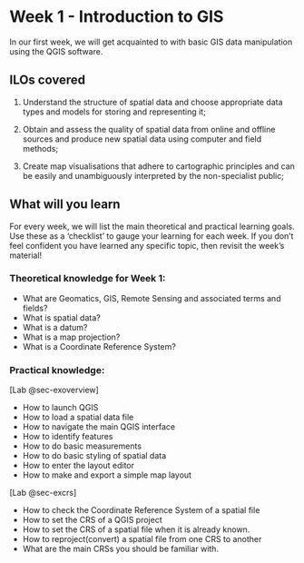 # Week 1 - Introduction to GIS

In our first week, we will get acquainted to with basic GIS data manipulation using the QGIS software.

## ILOs covered

1.  Understand the structure of spatial data and choose appropriate data types and models for storing and representing it;

2.  Obtain and assess the quality of spatial data from online and offline sources and produce new spatial data using computer and field methods;

3.  Create map visualisations that adhere to cartographic principles and can be easily and unambiguously interpreted by the non-specialist public;

## What will you learn

For every week, we will list the main theoretical and practical learning goals. Use these as a 'checklist' to gauge your learning for each week. If you don't feel confident you have learned any specific topic, then revisit the week's material!

### Theoretical knowledge for Week 1:

- What are Geomatics, GIS, Remote Sensing and associated terms and fields?
- What is spatial data?
- What is a datum?
- What is a map projection?
- What is a Coordinate Reference System?

### Practical knowledge:

[Lab @sec-exoverview]

-   How to launch QGIS
-   How to load a spatial data file
-   How to navigate the main QGIS interface
-   How to identify features
-   How to do basic measurements
-   How to do basic styling of spatial data
-   How to enter the layout editor
-   How to make and export a simple map layout

[Lab @sec-excrs]

-   How to check the Coordinate Reference System of a spatial file
-   How to set the CRS of a QGIS project
-   How to set the CRS of a spatial file when it is already known.
-   How to reproject(convert) a spatial file from one CRS to another
-   What are the main CRSs you should be familiar with.
